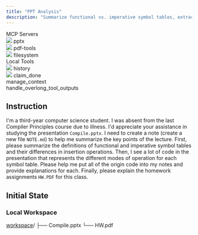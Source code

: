 ```yaml
---
title: "PPT Analysis"
description: "Summarize functional vs. imperative symbol tables, extract and annotate all related code from Compile.pptx, and explain the homework in HW.PDF."
---
```


<Card>
<div className="tools-container">
<div className="mcp-servers-container">
<div className="mcp-servers-title">
MCP Servers
</div>
<div className="mcp-servers-grid">
<div className="mcp-server-item">
<img src="/icons/pptx.png" style={{height: "20px", width: "20px", margin: 0, padding: 0, display: 'inline-block'}} />
<span className="mcp-server-name">pptx</span>
</div>
<div className="mcp-server-item">
<img src="/icons/pdf.png" style={{height: "20px", width: "20px", margin: 0, padding: 0, display: 'inline-block'}} />
<span className="mcp-server-name">pdf-tools</span>
</div>
<div className="mcp-server-item">
<img src="/icons/filesystem.png" style={{height: "20px", width: "20px", margin: 0, padding: 0, display: 'inline-block'}} />
<span className="mcp-server-name">filesystem</span>
</div>
</div>
</div>
<div className="local-tools-container">
<div className="mcp-servers-title">
Local Tools
</div>
<div className="local-tools-grid">
<div className="local-tool-item">
<img src="/icons/history.png" style={{height: "20px", width: "20px", margin: 0, padding: 0, display: 'inline-block'}} />
<span className="local-tool-name">history</span>
</div>
<div className="local-tool-item">
<img src="/icons/claim_done.png" style={{height: "20px", width: "20px", margin: 0, padding: 0, display: 'inline-block'}} />
<span className="local-tool-name">claim_done</span>
</div>
<div className="local-tool-item">
<Icon icon="bars-progress" size={20} color="#4286f6" />
<span className="local-tool-name">manage_context</span>
</div>
<div className="local-tool-item">
<Icon icon="filter-list" size={20} color="#4286f6" />
<span className="local-tool-name">handle_overlong_tool_outputs</span>
</div>
</div>
</div>
</div>
</Card>








## Instruction

I'm a third-year computer science student. I was absent from the last Compiler Principles course due to illness. I'd appreciate your assistance in studying the presentation `Compile.pptx`. I need to create a note (create a new file `NOTE.md`) to help me summarize the key points of the lecture. First, please summarize the definitions of functional and imperative symbol tables and their differences in insertion operations. Then, I see a lot of code in the presentation that represents the different modes of operation for each symbol table. Please help me put all of the origin code into my notes and provide explanations for each. Finally, please explain the homework assignments `HW.PDF` for this class.



## Initial State

### Local Workspace

<div className="file-tree">
<a href="https://github.com/hkust-nlp/mcpbench_dev/tree/release_v1/tasks/finalpool/ppt-analysis/initial_workspace">workspace</a>/
├── Compile.pptx
└── HW.pdf
</div>


 
